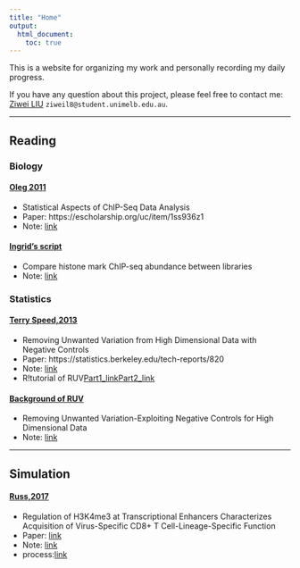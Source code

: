 ---
title: "Home"
output:
  html_document:
    toc: true
---

This is a website for organizing my work and personally recording my daily progress. 

If you have any question about this project, please feel free to contact me:
[Ziwei LIU]() `ziweil8@student.unimelb.edu.au`.

***

## Reading

### Biology

#### [Oleg 2011]()

- Statistical Aspects of ChIP-Seq Data Analysis
- Paper: https://escholarship.org/uc/item/1ss936z1
- Note: [link]()

#### [Ingrid's script]()

- Compare histone mark ChIP-seq abundance between libraries
- Note: [link]()

### Statistics

#### [Terry Speed,2013]()

- Removing Unwanted Variation from High Dimensional Data with Negative Controls
- Paper: https://statistics.berkeley.edu/tech-reports/820
- Note: [link]()
- R!tutorial of RUV[Part1_link](https://www.youtube.com/watch?v=Z9IjfmSRfVU)[Part2_link](https://www.youtube.com/watch?v=HUcZQC3xWDo&t=0s&index=5&list=PL4IzsxWztPdnyAKQQLxA4ucpaCLdsKvZw)

#### [Background of RUV]()

- Removing Unwanted Variation-Exploiting Negative Controls for High Dimensional Data
- Note: [link]()

***

## Simulation

#### [Russ,2017]()
- Regulation of H3K4me3 at Transcriptional Enhancers Characterizes Acquisition of Virus-Specific CD8+ T Cell-Lineage-Specific Function
- Paper: [link](https://www.cell.com/cell-reports/fulltext/S2211-1247(17)31779-5?_returnURL=https%3A%2F%2Flinkinghub.elsevier.com%2Fretrieve%2Fpii%2FS2211124717317795%3Fshowall%3Dtrue#secsectitle0130)
- Note: [link]()
- process:[link](first-analysis)

